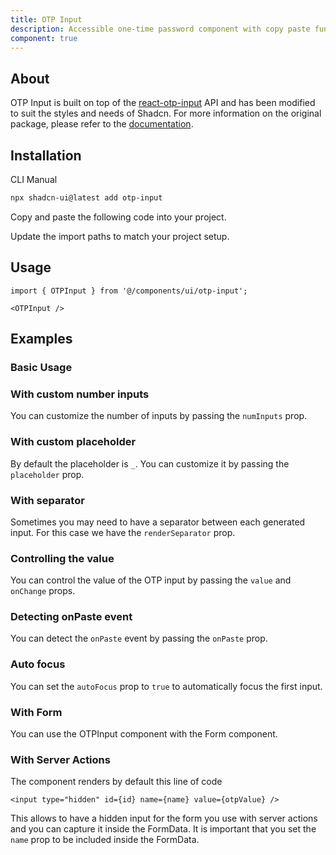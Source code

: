 ```yaml
---
title: OTP Input
description: Accessible one-time password component with copy paste functionality
component: true
---
```


<ComponentPreview name="otp-input-demo" />

## About

OTP Input is built on top of the [react-otp-input](https://www.npmjs.com/package/react-otp-input) API and has been modified to suit the styles and needs of Shadcn. For more information on the original package, please refer to the [documentation](https://github.com/devfolioco/react-otp-input).

## Installation

<Tabs defaultValue="cli">

<TabsList>
  <TabsTrigger value="cli">CLI</TabsTrigger>
  <TabsTrigger value="manual">Manual</TabsTrigger>
</TabsList>
<TabsContent value="cli">

```bash
npx shadcn-ui@latest add otp-input
```

</TabsContent>

<TabsContent value="manual">

<Steps>

<Step>Copy and paste the following code into your project.</Step>

<ComponentSource name="otp-input" />

<Step>Update the import paths to match your project setup.</Step>

</Steps>

</TabsContent>

</Tabs>

## Usage

```tsx
import { OTPInput } from '@/components/ui/otp-input';
```

```tsx
<OTPInput />
```

## Examples

### Basic Usage

<ComponentPreview name="otp-input-demo" />

### With custom number inputs

You can customize the number of inputs by passing the `numInputs` prop.

<ComponentPreview name="otp-input-custom-number" />

### With custom placeholder

By default the placeholder is `_`. You can customize it by passing the `placeholder` prop.

<ComponentPreview name="otp-input-placeholder" />

### With separator

Sometimes you may need to have a separator between each generated input. For this case we have the `renderSeparator` prop.

<ComponentPreview name="otp-input-separator" />

### Controlling the value

You can control the value of the OTP input by passing the `value` and `onChange` props.

<ComponentPreview name="otp-input-controlled" />

### Detecting onPaste event

You can detect the `onPaste` event by passing the `onPaste` prop.

<ComponentPreview name="otp-input-on-paste" />

### Auto focus

You can set the `autoFocus` prop to `true` to automatically focus the first input.

<ComponentPreview name="otp-input-autofocus" />

### With Form

You can use the OTPInput component with the Form component.

<ComponentPreview name="otp-input-form" />

### With Server Actions

The component renders by default this line of code

```tsx
<input type="hidden" id={id} name={name} value={otpValue} />
```

This allows to have a hidden input for the form you use with server actions and you can capture it inside the FormData. It is important that you set the `name` prop to be included inside the FormData.